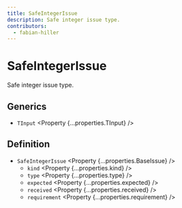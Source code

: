 ```yaml
---
title: SafeIntegerIssue
description: Safe integer issue type.
contributors:
  - fabian-hiller
---
```



# SafeIntegerIssue

Safe integer issue type.

## Generics

- `TInput` <Property {...properties.TInput} />

## Definition

- `SafeIntegerIssue` <Property {...properties.BaseIssue} />
  - `kind` <Property {...properties.kind} />
  - `type` <Property {...properties.type} />
  - `expected` <Property {...properties.expected} />
  - `received` <Property {...properties.received} />
  - `requirement` <Property {...properties.requirement} />
